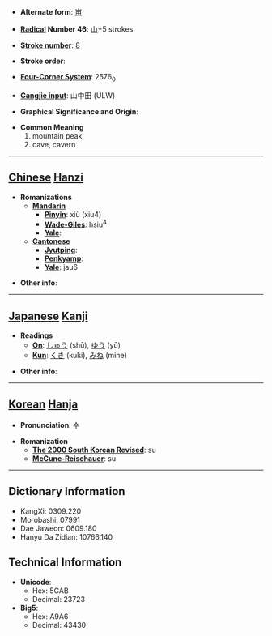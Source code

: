 * '''Alternate form''': [[峀]]

* '''[[Wiktionary:Chinese radical index| Radical]] Number 46''': [[Wiktionary:Chinese radical index 山|山]]+5 strokes

* '''[[Wiktionary:Chinese total strokes index|Stroke number]]''': [[Wiktionary:Chinese total strokes index 8|8]]

* '''Stroke order''': 

* '''[[Wiktionary:Chinese four corner index|Four-Corner System]]''': 2576<sub>0</sub>

* '''[[Wiktionary:Chinese Cangjie index|Cangjie input]]''': 山中田 (ULW)

* '''Graphical Significance and Origin''': 

* '''Common Meaning'''
*#mountain peak
*# cave, cavern


----

== [[Chinese]] [[Hanzi]] ==

* '''Romanizations'''
** '''[[Mandarin]]'''
*** '''[[Pinyin]]''': xiù (xiu4)
*** '''[[Wade-Giles]]''': hsiu<sup>4</sup>
*** '''[[Yale]]''': 
** '''[[Cantonese]]'''
*** '''[[Jyutping]]''':
*** '''[[Penkyamp]]''': 
*** '''[[Yale]]''': jau6

* '''Other info''': 

----

== [[Japanese]] [[Kanji]] ==

* '''Readings'''
** '''[[On]]''': [[しゅう]] (shū), [[ゆう]] (yū)
** '''[[Kun]]''': [[くき]] (kuki), [[みね]] (mine)

* '''Other info''':  

----

== [[Korean]] [[Hanja]] ==

* '''Pronunciation''': 수

* '''Romanization'''
** '''[[The 2000 South Korean Revised Romanization|The 2000 South Korean Revised]]''': su
** '''[[McCune-Reischauer]]''': su

----

== Dictionary Information ==

* KangXi: 0309.220
* Morobashi: 07991
* Dae Jaweon: 0609.180
* Hanyu Da Zidian: 10766.140

== Technical Information ==

* '''Unicode''':
** Hex: 5CAB
** Decimal: 23723
* '''Big5''':
** Hex: A9A6
** Decimal: 43430